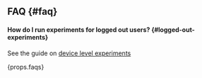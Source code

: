 ## FAQ {#faq}

#### How do I run experiments for logged out users? {#logged-out-experiments}

See the guide on [device level experiments](/guides/first-device-level-experiment)

<div>{props.faqs}</div>
